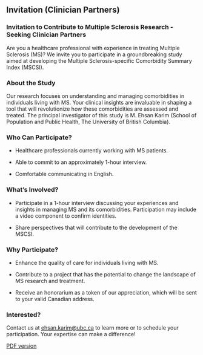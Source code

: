 ## Invitation (Clinician Partners) {-}

### Invitation to Contribute to Multiple Sclerosis Research - Seeking Clinician Partners

Are you a healthcare professional with experience in treating Multiple Sclerosis (MS)? We invite you to participate in a groundbreaking study aimed at developing the Multiple Sclerosis-specific Comorbidity Summary Index (MSCSI).

### About the Study

Our research focuses on understanding and managing comorbidities in individuals living with MS. Your clinical insights are invaluable in shaping a tool that will revolutionize how these comorbidities are assessed and treated. The principal investigator of this study is M. Ehsan Karim (School of Population and Public Health, The University of British Columbia).

### Who Can Participate?

- Healthcare professionals currently working with MS patients.

- Able to commit to an approximately 1-hour interview.

- Comfortable communicating in English.

### What’s Involved?

- Participate in a 1-hour interview discussing your experiences and insights in managing MS and its comorbidities. Participation may include a video component to confirm identities.

- Share perspectives that will contribute to the development of the MSCSI.

### Why Participate?

- Enhance the quality of care for individuals living with MS.

- Contribute to a project that has the potential to change the landscape of MS research and treatment.

- Receive an honorarium as a token of our appreciation, which will be sent to your valid Canadian address.

### Interested?

Contact us at [ehsan.karim\@ubc.ca](mailto:ehsan.karim@ubc.ca) to learn more or to schedule your participation. Your expertise can make a difference!


[PDF version](pdf/Advertisement for Clinician Partners.pdf)